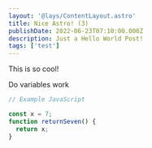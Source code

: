 ```yaml
---
layout: '@lays/ContentLayout.astro'
title: Nice Astro! (3)
publishDate: 2022-06-23T07:10:00.000Z
description: Just a Hello World Post!
tags: ['test']
---
```


This is so cool!

Do variables work

```javascript
// Example JavaScript

const x = 7;
function returnSeven() {
  return x;
}
```
